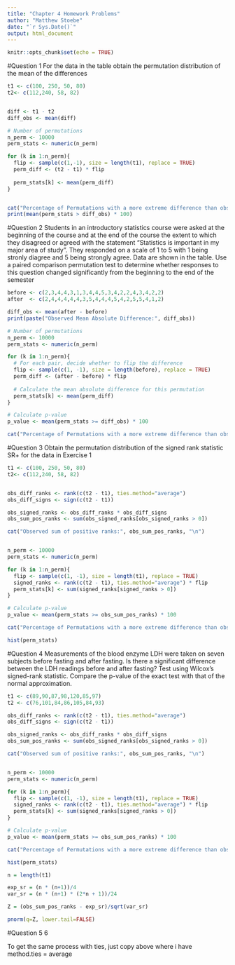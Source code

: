 ```yaml
---
title: "Chapter 4 Homework Problems"
author: "Matthew Stoebe"
date: "`r Sys.Date()`"
output: html_document
---
```


```r
knitr::opts_chunk$set(echo = TRUE)
```


#Question 1
For the data in the table obtain the permutation distribution of the mean of the differences

```r
t1 <- c(100, 250, 50, 80)
t2<- c(112,240, 58, 82)


diff <- t1 - t2
diff_obs <- mean(diff)

# Number of permutations
n_perm <- 10000
perm_stats <- numeric(n_perm)

for (k in 1:n_perm){
  flip <- sample(c(1,-1), size = length(t1), replace = TRUE)
  perm_diff <- (t2 - t1) * flip
  
  perm_stats[k] <- mean(perm_diff)
}


cat("Percentage of Permutations with a more extreme difference than observed: ")
print(mean(perm_stats > diff_obs) * 100)

```

#Question 2
Students in an introductory statistics course were asked at the beginning of the course and at the end of the course the extent to which they disagreed or agreed with the statement "Statistics is important in my major area of study". They responded on a scale of 1 to 5 with 1 being stronly diagree and 5 being strongly agree. Data are shown in the table. Use a paired comparison permutation test to determine whether responses to this question changed significantly from the beginning to the end of the semester

```r
before <- c(2,3,4,4,3,1,3,4,4,5,3,4,2,2,4,3,4,2,2)
after  <- c(2,4,4,4,4,4,3,5,4,4,4,5,4,2,5,5,4,1,2)

diff_obs <- mean(after - before)
print(paste("Observed Mean Absolute Difference:", diff_obs))

# Number of permutations
n_perm <- 10000
perm_stats <- numeric(n_perm)

for (k in 1:n_perm){
  # For each pair, decide whether to flip the difference
  flip <- sample(c(1, -1), size = length(before), replace = TRUE)
  perm_diff <- (after - before) * flip
  
  # Calculate the mean absolute difference for this permutation
  perm_stats[k] <- mean(perm_diff)
}

# Calculate p-value
p_value <- mean(perm_stats >= diff_obs) * 100

cat("Percentage of Permutations with a more extreme difference than observed:", p_value, "%\n")

```

#Question 3
Obtain the permutation distribution of the signed rank statistic SR+ for the data in Exercise 1

```r
t1 <- c(100, 250, 50, 80)
t2<- c(112,240, 58, 82)


obs_diff_ranks <- rank(c(t2 - t1), ties.method="average")
obs_diff_signs <- sign(c(t2 - t1))

obs_signed_ranks <- obs_diff_ranks * obs_diff_signs
obs_sum_pos_ranks <- sum(obs_signed_ranks[obs_signed_ranks > 0])

cat("Observed sum of positive ranks:", obs_sum_pos_ranks, "\n")


n_perm <- 10000
perm_stats <- numeric(n_perm)

for (k in 1:n_perm){
  flip <- sample(c(1, -1), size = length(t1), replace = TRUE)
  signed_ranks <- rank(c(t2 - t1), ties.method="average") * flip
  perm_stats[k] <- sum(signed_ranks[signed_ranks > 0])
}

# Calculate p-value
p_value <- mean(perm_stats >= obs_sum_pos_ranks) * 100

cat("Percentage of Permutations with a more extreme difference than observed:", p_value, "%\n")

hist(perm_stats)
```

#Question 4
Measurements of the blood enzyme LDH were taken on seven subjects before fasting and after fasting. Is there a significant difference between the LDH readings before and after fasting? Test using Wilcox's signed-rank statistic. Compare the p-value of the exact test with that of the normal approximation.

```r
t1 <- c(89,90,87,98,120,85,97)
t2 <- c(76,101,84,86,105,84,93)

obs_diff_ranks <- rank(c(t2 - t1), ties.method="average")
obs_diff_signs <- sign(c(t2 - t1))

obs_signed_ranks <- obs_diff_ranks * obs_diff_signs
obs_sum_pos_ranks <- sum(obs_signed_ranks[obs_signed_ranks > 0])

cat("Observed sum of positive ranks:", obs_sum_pos_ranks, "\n")


n_perm <- 10000
perm_stats <- numeric(n_perm)

for (k in 1:n_perm){
  flip <- sample(c(1, -1), size = length(t1), replace = TRUE)
  signed_ranks <- rank(c(t2 - t1), ties.method="average") * flip
  perm_stats[k] <- sum(signed_ranks[signed_ranks > 0])
}

# Calculate p-value
p_value <- mean(perm_stats >= obs_sum_pos_ranks) * 100

cat("Percentage of Permutations with a more extreme difference than observed:", p_value, "%\n")

hist(perm_stats)

n = length(t1)

exp_sr = (n * (n+1))/4
var_sr = (n * (n+1) * (2*n + 1))/24

Z = (obs_sum_pos_ranks - exp_sr)/sqrt(var_sr)

pnorm(q=Z, lower.tail=FALSE)


```
#Question 5 6

To get the same process with ties, just copy above where i have method.ties = average

```r

```

